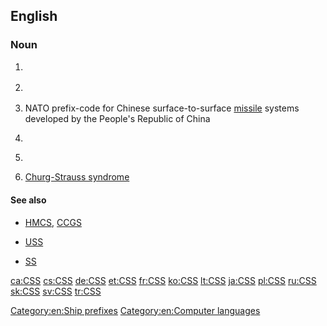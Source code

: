 ==English==
{{wikipedia|CSS (disambiguation)}}

===Noun===
{{en-noun|?}}

# {{context|computer|languages|lang=en}} {{initialism of|w:Cascading Style Sheets|Cascading Style Sheets|lang=en}}
# {{context|media|DVD|lang=en}} {{initialism of|w:Content Scramble System|Content Scramble System|lang=en}}
# {{context|military|rocketry|lang=en}} NATO prefix-code for Chinese surface-to-surface [[missile]] systems developed by the People's Republic of China
# {{context|nautical|lang=en}} {{initialism of|Canadian Survey Ship|lang=en}} {{gloss|The designation for a survey ship operated by the Canadian Hydrographic Service}}
# {{context|historical|nautical|military|lang=en}} {{initialism of|Confederate States Ship|lang=en}} {{gloss|The designation for a commissioned warship operated by the Confederate States Navy}}
# {{cx|medicine|lang=en}} [[Churg-Strauss syndrome]]

====See also====
* {{sense|Canada}} [[HMCS]], [[CCGS]]
* {{sense|Confederate States of America}} [[USS]]
* {{sense|NATO}} [[SS]]

[[Category:en:Ship prefixes]]
[[Category:en:Computer languages]]

[[ca:CSS]]
[[cs:CSS]]
[[de:CSS]]
[[et:CSS]]
[[fr:CSS]]
[[ko:CSS]]
[[lt:CSS]]
[[ja:CSS]]
[[pl:CSS]]
[[ru:CSS]]
[[sk:CSS]]
[[sv:CSS]]
[[tr:CSS]]